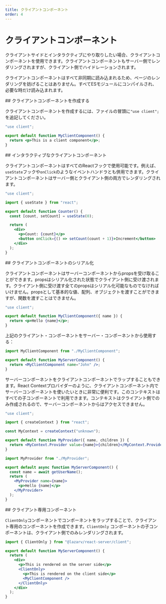 ```yaml
---
title: クライアントコンポーネント
order: 4
---
```



# クライアントコンポーネント

クライアントサイドとインタラクティブにやり取りしたい場合、クライアントコンポーネントを使用できます。クライアントコンポーネントもサーバー側でレンダリングされますが、クライアント側でハイドレーションされます。

クライアントコンポーネントはすべて非同期に読み込まれるため、ページのレンダリングを妨げることはありません。すべてESモジュールにコンパイルされ、必要な時だけ読み込まれます。

<Link name="creating-a-client-component">
## クライアントコンポーネントを作成する
</Link>

クライアントコンポーネントを作成するには、ファイルの冒頭に`"use client";`を追記してください。

```jsx
"use client";

export default function MyClientComponent() {
  return <p>This is a client component</p>;
}
```

<Link name="interactive-client-components">
## インタラクティブなクライアントコンポーネント
</Link>

クライアントコンポーネントはすべてのReactフックで使用可能です。例えば、`useState`フックや`onClick`のようなイベントハンドラとも併用できます。クライアントコンポーネントはサーバー側とクライアント側の両方でレンダリングされます。

```jsx
"use client";

import { useState } from "react";

export default function Counter() {
  const [count, setCount] = useState(0);

  return (
    <div>
      <p>Count: {count}</p>
      <button onClick={() => setCount(count + 1)}>Increment</button>
    </div>
  );
}
```

<Link name="client-component-serialization">
## クライアントコンポーネントのシリアル化
</Link>

クライアントコンポーネントはサーバーコンポーネントからpropsを受け取ることができます。propsはシリアル化された状態でクライアント側に受け渡されます。クライアント側に受け渡す全てのpropsはシリアル化可能なものでなければいけません。propsとして基本的な値、配列、オブジェクトを渡すことができますが、関数を渡すことはできません。

```jsx
"use client";

export default function MyClientComponent({ name }) {
  return <p>Hello {name}</p>;
}
```

上記のクライアント・コンポーネントをサーバー・コンポーネントから使用する：

```jsx
import MyClientComponent from "./MyClientComponent";

export default function MyServerComponent() {
  return <MyClientComponent name="John" />;
}
```

サーバーコンポーネントをクライアントコンポーネントでラップすることもできます。React Contextプロバイダーのように、クライアントコンポーネント内でサーバーコンポーネントを使いたいときに非常に便利です。このコンテキストはすべての子コンポーネントで利用できます。コンテキストはクライアント側でのみ作成されるので、サーバーコンポーネントからはアクセスできません。

```jsx
"use client";

import { createContext } from "react";

const MyContext = createContext("unknown");

export default function MyProvider({ name, children }) {
  return <MyContext.Provider value={name}>{children}</MyContext.Provider>;
}
```

```jsx
import MyProvider from "./MyProvider";

export default async function MyServerComponent() {
  const name = await getUserName();
  return (
    <MyProvider name={name}>
      <p>Hello {name}</p>
    </MyProvider>
  );
}
```

<Link name="client-only-components">
## クライアント専用コンポーネント
</Link>

`ClientOnly`コンポーネントでコンポーネントをラップすることで、クライアント専用のコンポーネントを作成できます。`ClientOnly` コンポーネントの子コンポーネントは、クライアント側でのみレンダリングされます。

```jsx
import { ClientOnly } from "@lazarv/react-server/client";

export default function MyServerComponent() {
  return (
    <div>
      <p>This is rendered on the server side</p>
      <ClientOnly>
        <p>This is rendered on the client side</p>
        <MyClientComponent />
      </ClientOnly>
    </div>
  );
}
```

